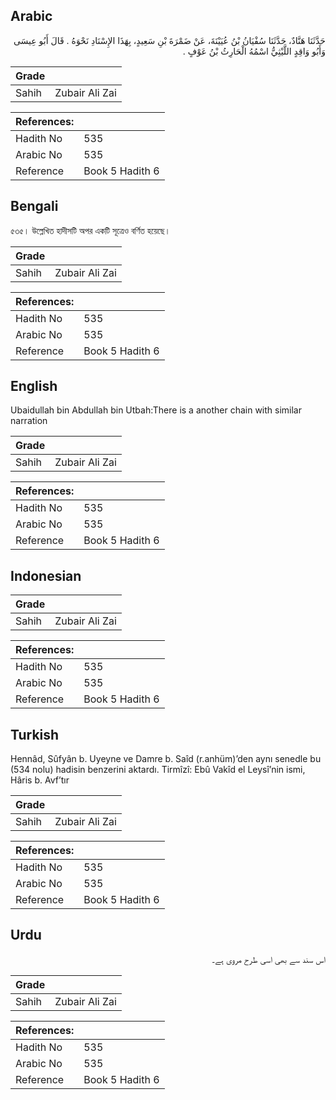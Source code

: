 ## Arabic


<div dir="rtl" lang="ar" style={{fontSize:'larger',backgroundColor:'#f8f9fa',padding:20}}>
حَدَّثَنَا هَنَّادٌ، حَدَّثَنَا سُفْيَانُ بْنُ عُيَيْنَةَ، عَنْ ضَمْرَةَ بْنِ سَعِيدٍ، بِهَذَا الإِسْنَادِ نَحْوَهُ ‏.‏ قَالَ أَبُو عِيسَى وَأَبُو وَاقِدٍ اللَّيْثِيُّ اسْمُهُ الْحَارِثُ بْنُ عَوْفٍ ‏.‏
</div>
<div style={{backgroundColor:'#f8f9fa',padding:20, marginBottom: 10}}><table> <thead> <tr> <th>Grade</th> <th></th> </tr> </thead> <tbody> <tr><td>Sahih</td><td>Zubair Ali Zai</td></tr></tbody></table><table> <thead> <tr> <th>References:</th> <th></th> </tr> </thead> <tbody><tr><td>Hadith No</td><td>535</td></tr><tr><td>Arabic No</td><td>535</td></tr><tr><td>Reference</td><td>Book 5 Hadith 6</td></tr></tbody></table></div>

## Bengali


<div dir="ltr" lang="bn" style={{fontSize:'larger',backgroundColor:'#f8f9fa',padding:20}}>
৫৩৫। উল্লেখিত হাদীসটি অপর একটি সূত্রেও বর্ণিত হয়েছে।
</div>
<div style={{backgroundColor:'#f8f9fa',padding:20, marginBottom: 10}}><table> <thead> <tr> <th>Grade</th> <th></th> </tr> </thead> <tbody> <tr><td>Sahih</td><td>Zubair Ali Zai</td></tr></tbody></table><table> <thead> <tr> <th>References:</th> <th></th> </tr> </thead> <tbody><tr><td>Hadith No</td><td>535</td></tr><tr><td>Arabic No</td><td>535</td></tr><tr><td>Reference</td><td>Book 5 Hadith 6</td></tr></tbody></table></div>

## English


<div dir="ltr" lang="en" style={{fontSize:'larger',backgroundColor:'#f8f9fa',padding:20}}>
Ubaidullah bin Abdullah bin Utbah:There is a another chain with similar narration
</div>
<div style={{backgroundColor:'#f8f9fa',padding:20, marginBottom: 10}}><table> <thead> <tr> <th>Grade</th> <th></th> </tr> </thead> <tbody> <tr><td>Sahih</td><td>Zubair Ali Zai</td></tr></tbody></table><table> <thead> <tr> <th>References:</th> <th></th> </tr> </thead> <tbody><tr><td>Hadith No</td><td>535</td></tr><tr><td>Arabic No</td><td>535</td></tr><tr><td>Reference</td><td>Book 5 Hadith 6</td></tr></tbody></table></div>

## Indonesian


<div dir="ltr" lang="id" style={{fontSize:'larger',backgroundColor:'#f8f9fa',padding:20}}>

</div>
<div style={{backgroundColor:'#f8f9fa',padding:20, marginBottom: 10}}><table> <thead> <tr> <th>Grade</th> <th></th> </tr> </thead> <tbody> <tr><td>Sahih</td><td>Zubair Ali Zai</td></tr></tbody></table><table> <thead> <tr> <th>References:</th> <th></th> </tr> </thead> <tbody><tr><td>Hadith No</td><td>535</td></tr><tr><td>Arabic No</td><td>535</td></tr><tr><td>Reference</td><td>Book 5 Hadith 6</td></tr></tbody></table></div>

## Turkish


<div dir="ltr" lang="tr" style={{fontSize:'larger',backgroundColor:'#f8f9fa',padding:20}}>
Hennâd, Sûfyân b. Uyeyne ve Damre b. Saîd (r.anhüm)’den aynı senedle bu (534 nolu) hadisin benzerini aktardı. Tirmîzî: Ebû Vakîd el Leysî’nin ismi, Hâris b. Avf’tır
</div>
<div style={{backgroundColor:'#f8f9fa',padding:20, marginBottom: 10}}><table> <thead> <tr> <th>Grade</th> <th></th> </tr> </thead> <tbody> <tr><td>Sahih</td><td>Zubair Ali Zai</td></tr></tbody></table><table> <thead> <tr> <th>References:</th> <th></th> </tr> </thead> <tbody><tr><td>Hadith No</td><td>535</td></tr><tr><td>Arabic No</td><td>535</td></tr><tr><td>Reference</td><td>Book 5 Hadith 6</td></tr></tbody></table></div>

## Urdu


<div dir="rtl" lang="ur" style={{fontSize:'larger',backgroundColor:'#f8f9fa',padding:20}}>
اس سند سے بھی اسی طرح مروی ہے۔
</div>
<div style={{backgroundColor:'#f8f9fa',padding:20, marginBottom: 10}}><table> <thead> <tr> <th>Grade</th> <th></th> </tr> </thead> <tbody> <tr><td>Sahih</td><td>Zubair Ali Zai</td></tr></tbody></table><table> <thead> <tr> <th>References:</th> <th></th> </tr> </thead> <tbody><tr><td>Hadith No</td><td>535</td></tr><tr><td>Arabic No</td><td>535</td></tr><tr><td>Reference</td><td>Book 5 Hadith 6</td></tr></tbody></table></div>